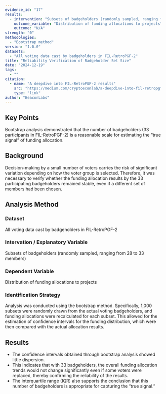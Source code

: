 ```yaml
---
evidence_id: "17"
results:
  - intervention: "Subsets of badgeholders (randomly sampled, ranging from 28 to 33 members)"
    outcome_variable: "Distribution of funding allocations to projects"
    outcome: "N/A"
strength: "0"
methodologies:
  - "Bootstrap method"
version: "1.0.0"
datasets:
  - "All voting data cast by badgeholders in FIL-RetroPGF-2"
title: "Reliability Verification of Badgeholder Set Size"
date: "2024-12-19"
tags:
  - ""
citation:
  - name: "A deepdive into FIL-RetroPGF-2 results"
    src: "https://medium.com/cryptoeconlab/a-deepdive-into-fil-retropgf-2-results-880234699fe4"
    type: "link"
author: "BeaconLabs"
---
```


## Key Points

Bootstrap analysis demonstrated that the number of badgeholders (33 participants in FIL-RetroPGF-2) is a reasonable scale for estimating the “true signal” of funding allocation.

## Background

Decision-making by a small number of voters carries the risk of significant variation depending on how the voter group is selected. Therefore, it was necessary to verify whether the funding allocation results by the 33 participating badgeholders remained stable, even if a different set of members had been chosen.

## Analysis Method

### Dataset

All voting data cast by badgeholders in FIL-RetroPGF-2

### Intervation / Explanatory Variable

Subsets of badgeholders (randomly sampled, ranging from 28 to 33 members)

### Dependent Variable

Distribution of funding allocations to projects

### Identification Strategy

Analysis was conducted using the bootstrap method. Specifically, 1,000 subsets were randomly drawn from the actual voting badgeholders, and funding allocations were recalculated for each subset. This allowed for the estimation of confidence intervals for the funding distribution, which were then compared with the actual allocation results.

## Results

- The confidence intervals obtained through bootstrap analysis showed little dispersion.
- This indicates that with 33 badgeholders, the overall funding allocation trends would not change significantly even if some voters were replaced, thereby confirming the reliability of the results.
- The interquartile range (IQR) also supports the conclusion that this number of badgeholders is appropriate for capturing the “true signal.”
